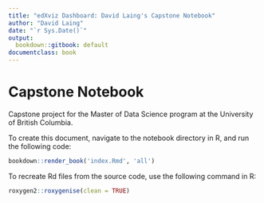 ```yaml
--- 
title: "edXviz Dashboard: David Laing's Capstone Notebook"
author: "David Laing"
date: "`r Sys.Date()`"
output:
  bookdown::gitbook: default
documentclass: book
---
```


# Capstone Notebook

Capstone project for the Master of Data Science program at the University of British Columbia.

To create this document, navigate to the notebook directory in R, and run the following code:

```r
bookdown::render_book('index.Rmd', 'all')
```

To recreate Rd files from the source code, use the following command in R:

```r
roxygen2::roxygenise(clean = TRUE)
```
